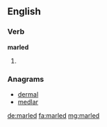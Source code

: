 ==English==

===Verb===
'''marled'''

# {{past of|marl}}

===Anagrams===
* [[dermal#English|dermal]]
* [[medlar#English|medlar]]

[[de:marled]]
[[fa:marled]]
[[mg:marled]]